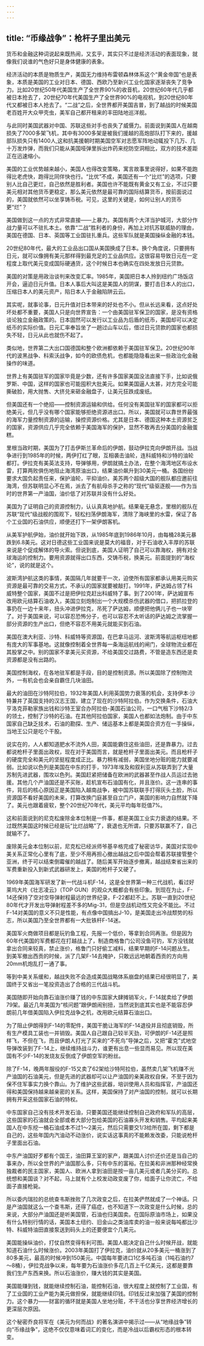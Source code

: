 ```yaml
---
---
---
```

title: “币缘战争”：枪杆子里出美元
---

货币和金融这种词说起来既热闹，又玄乎，其实只不过是经济活动的表面现象，就像我们说谁的气色好只是身体健康的表象。

经济活动的本质是物质生产，美国无力维持布雷顿森林体系这个“黄金帝国”也是表象，本质是美国的工业对日本、德国、西欧乃至新兴工业化国家逐渐丧失了竞争力。比如20世纪50年代美国生产了全世界90%的收音机，20世纪60年代几乎都被日本抢去了，20世纪70年代美国生产了全世界90%的电视机，到20世纪80年代又都被日本人抢去了。“二战”之后，全世界都开美国吉普，到了越战的时候美国老百姓开大众甲壳虫，美军自己都开租来的丰田陆地巡洋舰。

与此同时美国武器对中国、苏联这些对手也丧失了威慑力。前面说到美国人在越南损失了7000多架飞机，其中有3000多架是被我们援越的高炮部队打下来的，援越部队损失只有1400人,这和抗美援朝时期美国空军对志愿军阵地动辄投下几万、几十万发炸弹，而我们只能从美国哑弹里拆出炸药来挖防空洞相比，双方的技术差距正在迅速缩小。

美国的工业优势越来越小，美国人也得改变策略，寓言故事里说得好，如果不能跑得比老虎快，跑得比同伴快也行。“比优”不成，美国还有一个“比烂”的选项，只要别人比自己更烂，自己依然是胜利者。美国也许不能既有黄金又有工业，不过只要美元相对其他货币更稳定，那么美元依然是最可靠的国际结算货币，按前面说过的，美国就依然可以坐享铸币税。可见，这里的关键是，如何让别人的货币更“烂”？

美国做到这一点的方式非常直接——上暴力。美国有两个大洋当护城河，大部分作战力量可以不驻扎本土。依靠“二战”胜利者的身份，再加上对抗苏联威胁的理由，美国在德国、日本、英国等工业国驻扎重兵。这些军队就是美国操纵金融的本钱。

20世纪80年代，最大的工业品出口国从美国换成了日本。换个角度说，只要拥有日元，就可以像拥有美元那样得到最充足的工业品供应。这很容易导致日元在一定程度上取代美元变成国际硬通货，这个时候日本也确实在四处发放日元贷款。

美国的对策是用政治谈判来改变汇率。1985年，美国把日本人拎到纽约广场饭店开会，逼迫日元升值。日本人事后大叫这是美国人的阴谋，要打击日本人的出口，压缩日本人的美元资产，陷日本人于金融陷阱云云。

其实呢，就事论事，日元升值对日本带来的好处也不小。但从长远来看，这点好处坏处都不重要，美国人只是向世界宣告：一个由美国驻军保卫的国家，是没有资格谈论独立金融政策的。日本固然可以发行以工业品为后盾的纸币，美国却可以决定纸币的实际价值。日元汇率奉旨坐了一趟过山车以后，借过日元贷款的国家也都损失不轻，日元从此也就伤不起了。

类似地，世界第二大出口国德国和整个欧洲都依赖于美国驻军保卫。20世纪90年代的波黑战争、科索沃战争，如今的欧债危机，也都能隐隐看出来一些政治化金融操作的味道。

世界上有美国驻军的国家毕竟是少数，还有许多国家美国没法直接下手，比如说俄罗斯、中国，这样的国家也可能囤积大批美元。如果美国逼人太甚，对方完全可能撕破脸，用大抛售、大挤兑来砸金融盘子，让美元狂跌成废纸。

但美国还有一个绝招——控制资源运输和供给。任何没有美国驻军的国家都可以拒绝美元，但几乎没有哪个国家能够拒绝资源进出口。所以，美国就可以靠世界最强的海军力量控制资源的运输，操控资源价格。尤其是日本、德国这种本土资源贫乏的国家，资源供应几乎完全依赖于美国海军的保护，显然不敢再去分美国的金融蛋糕。

里根当政时期，美国为了打击伊斯兰革命后的伊朗，鼓动伊拉克向伊朗开战。当战争进行到1985年的时候，两伊打红了眼，互相袭击油轮，连科威特和沙特的油轮都打。伊拉克有美英法支持，导弹够用，伊朗就搞土办法，在整个海湾地区布设水雷，打算两败俱伤地阻止海湾原油出口，结果油价飙升到30美元一桶。各国纷纷要求大国负起责任来，保护油轮，平抑油价。美苏两个超级大国的舰队都应邀前往海湾，但苏联明显心不在焉，派去了有航母杀手之称的“现代”级驱逐舰——作为当时的世界第一产油国，油价低了对苏联并没有什么好处。

美国为了证明自己的资源控制力，认认真真地护航。结果毫无悬念，里根的舰队在苏联“现代”级战舰的围观下，轻松扫荡伊朗海军，清除了海峡里的水雷，保证了各个工业国的石油供应，顺便还打下一架伊朗客机。

从美军护航伊始，油价就开始下跌，从1985年底到1986年10月，由每桶28美元暴跌到6.8美元。这对日德这些工业国来说是莫大的福音，对于石油收入丰厚的苏联来说是个促成解体的导火索。但说到底，美国人证明了自己可以靠海权，拥有对全球海运的控制力。要用资源就得出口东西，交铸币税，换美元。前面提到的“海权论”，说的就是这个。

波斯湾护航这类的事情，美国隔几年就要干一次，迫使所有国家都承认用美元购买资源是最可靠的交易方式，不承认的国家就要被敲打。1991年，萨达姆占领了科威特整个国家，美国不过是把伊拉克赶出科威特了事。到了2001年，萨达姆宣布改用欧元结算石油收入，美国立刻炮制出一个大规模杀伤武器的借口，把抓拉登的事扔在一边十来年，扭头冲进伊拉克，吊死了萨达姆，顺便把他俩儿子也一块宰了。对于美国来说，可以容忍恐怖分子，也可以容忍不太听话的萨达姆之流掌握一部分资源的生产出口，但绝不容忍不用美元就能买到石油。

美国在澳大利亚、沙特、科威特等资源国，在巴拿马运河、波斯湾等航运枢纽地都有庞大的军事基地。这就像控制着全世界每一条海运航线的闸门，全球物流业都在其股掌之中。别的国家不拿美元买资源，不给美国交过路费，不管是造东西还是卖资源都是没有出路的。

美国控制海权，在各地驻军都是手段，目的是控制资源。所以美国除了控制物流外，一有机会也会亲自霸住几块油田。

最大的油田在沙特阿拉伯，1932年美国人利用英国势力衰落的机会，支持伊本·沙特兼并了英国支持的汉志王国，建立了现在的沙特阿拉伯。作为交换条件，石油大亨洛克菲勒家族出钱和沙特王室合办阿拉伯-美国石油公司，一口气租下沙特2/3的领土，控制了沙特的石油。在其他阿拉伯国家，美国人也都如法炮制。由于中东国家自己缺乏技术，石油的勘探、生产、储运基本上都是美国合资方在一手操纵，当地王公只是吃个干股。

说实在的，人人都知道肥水不流外人田，美国能霸住这些油田，还是靠暴力。过去都说枪杆子里面出政权，现在对于美国而言，就是枪杆子里面出美元。而且枪杆子的硬度完全和美元的坚挺程度成正比。暴力稍有减弱，美国坐地分赃的能力就要减弱。比如说以色列是美国在中东的打手，1973年埃及和叙利亚从苏联弄到了大量苏制先进武器，围攻以色列。美国赶紧把储备在欧洲的武器甚至作战人员运过去驰援。其他几个产油国还是不买账，趁机宣布石油国有化，并且涨价。这一连串的事件，背后的核心原因正是美国陷入越南战争，被中国苏联联手打得灰头土脸，所以资源国不看好美国的未来，打算改换门庭甚至自立门户，美国的影响力自然就下降了。美元也跟着疲软，整个20世纪70年代，美元平均每年贬值7%。

这和前面说到的尼克松废除金本位制是一件事，都是美国工业实力衰退的结果。不过既然美国这时候已经是玩“比烂战略”了，衰退也无所谓，只要苏联赢不了，自己就输不了。

废除美元金本位制以前，尼克松已经派师爷基辛格完成了秘密访华，美国对实现中美关系正常化心里有了底，至少不用再担心撤出越战之后中国会帮着苏联接管整个亚洲，终于可以结束倒霉催的越战了。随后美军开始逐步撤离，越战结束省出来的军费重新投入到新式武器研发上，美国的枪杆子又硬了。

1969年美国海军研发了新一代战斗机F-14，这是全世界第一种三代战机，看过好莱坞大片《壮志凌云》（TOP GUN）的观众大概都会有些印象。到现在为止，F-14还保持了空对空导弹射程最远的世界纪录，F-22都赶不上。苏联一直到20世纪80年代才开发出导弹射程差不多的Mig-31，但是空战机动性又完全不能比。不过F-14对美国的意义不只是性能，有点像中国搞出J-10，是美国走出冷战颓势的标志，所以美国乃至全世界都有一大批铁杆F-14迷。

美国军火商做项目都是玩钓鱼工程，先报一个低价，等拿到合同再涨。但是因为60年代美国的军费都花在打越战上了，制造商格鲁门公司没鱼可钓，军方没钱就拿出合同来较真，禁止涨价，格鲁门只好偷工减料，结果早期的F-14问题丛生。到美军撤出西贡的时候，派了几架F-14去掩护，只敢远远地朝着西贡的方向用20mm机炮乱打一通了事。

等到中美关系缓和，越战失败不会造成美国战略体系崩盘的结果已经很明显了，美国终于又省出一笔投资造出了合格的三代战斗机。

美国随即开始向靠石油涨价赚了钱的中东国家大肆摊销军火，F-14就卖给了伊朗79架。最近几年美国为“核问题”跟伊朗闹别扭，当然说到底其实也是不能容忍伊朗前几年借美国陷入伊拉克战争之机，改用欧元结算石油出口。

为了阻止伊朗得到F-14的零配件，美国干脆让海军的F-14退役并且彻底销毁，所有生产模具工装也一并销毁。美国人自己跟自己较半天劲，可伊朗的F-14还是照样飞，不但在飞，而且伊朗人打光了买来的“不死鸟”导弹之后，又把“霍克”式地空导弹改装到了F-14上，继续维持战斗力，谁更有出息一些显而易见。所以现在美国有不少F-14的发烧友反倒成了伊朗空军的粉丝。

除了F-14，晚两年服役的F-15又卖了62架给沙特阿拉伯，虽然卖几架飞机赚不光产油国的石油美元，但是先进的武器却可以让产油国的亲美政权自保，不至于因为保不住军事实力换个靠山。为了维护这些武器，培训使用人员和指挥官，产油国还得和美国保持越来越亲密的关系。这样，美国保持了对产油国的控制，就可以长期拥有开采这些国家石油的特权。

中东国家自己没有技术开发石油，只要美国还能继续控制自己政府和军队的高层，这些国家的石油就会全部或者大部分包给美国的石油寡头开发和销售。平均起来美国人在中东挖一桶石油成本不过1～2美元，然后只需要交1/3给所在国，剩下都是自己的，这些年国内汽油动不动涨价，说实话这事真的不能赖发改委，只能说枪杆子里面出石油。

中东产油国好歹都有个国王，油田算王室的家产，跟美国人讨价还价还是当自己的事来办，所以全世界的产油国那么多，只有中东的富裕。在拉美和非洲那种经常换独裁者的民主国家，美国人、欧洲人拿到油田是按一亩几美元或者几美分买的。总统想和美国谈？对不起，马上就有个上校发动政变废了你，给面子让你流亡，不给面子直接枪毙。

所以委内瑞拉的总统查韦斯挫败了几次政变之后，在拉美俨然就成了一个神话。只是产油国就这么一个查韦斯，还得了癌症，也不知道下一次政变是什么时候，总的来说，大部分产油国还是听美国管，石油也归美国卖。在国际原油市场上，如果没有什么特别行情的话，美国本土纽约、旧金山之类油库卖的油一般来说每吨都比沙特、科威特油田直接泵送到码头上的还要便宜个几美元。

美国能操纵油价，打仗自然变得有利可图。美国人能决定自己什么时候开战，就能知道石油什么时候涨价。2003年美国打了伊拉克，油价就从20多美元一桶涨到了80多美元，最高的时候冲到150美元。中国每年要进口1亿多吨石油（1吨石油约7～8桶），伊拉克战争以来，每年要为石油涨价多花几百上千亿美元，这都是要靠我们生产东西来换。所以石油涨价，赚大钱的其实是美国。

美国能赚到钱，就能继续控制石油，能控制石油，很大程度上就控制了工业国，有了工业国的工业产能为美元做担保，就能继续印钱。印钱反过来加强了美国的控制力。这个暴力——财富的循环就是美国人坐地分赃，不干活也分享世界经济增长的更深层次原因。

这个秘密乔良将军在《美元为何而战》的著名演讲中揭示过——从“地缘战争”转向“币缘战争”，这绝不仅仅意味着词汇的变化，而是冷战以后霸权形态的根本转变。